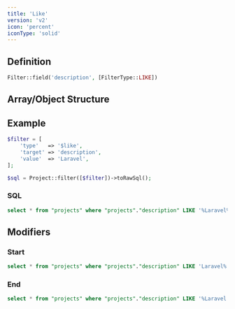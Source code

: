 ```yaml
---
title: 'Like'
version: 'v2'
icon: 'percent'
iconType: 'solid'
---
```


## Definition
```php
Filter::field('description', [FilterType::LIKE])
```

## Array/Object Structure


<TypeParameterField type="$like" />


<TargetParameterField />

<ParamField body="value" type="string|int|float" required>
</ParamField>

## Example

```php
$filter = [
    'type'   => '$like',
    'target' => 'description',
    'value'  => 'Laravel',
];
```

```php
$sql = Project::filter([$filter])->toRawSql();
```

### SQL

```sql
select * from "projects" where "projects"."description" LIKE '%Laravel%'
```

## Modifiers

### Start

<TypeParameterField type="$like:start" />

```sql
select * from "projects" where "projects"."description" LIKE 'Laravel%'
```

### End

<TypeParameterField type="$like:end" />

```sql
select * from "projects" where "projects"."description" LIKE '%Laravel'
```
